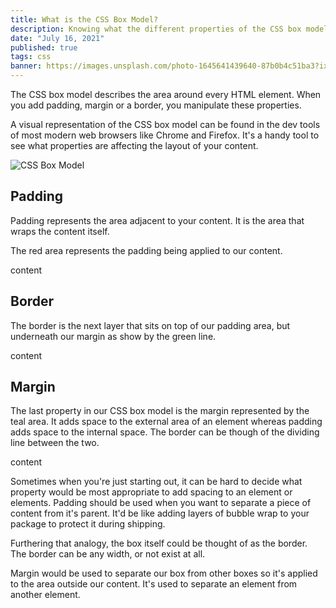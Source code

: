```yaml
---
title: What is the CSS Box Model?
description: Knowing what the different properties of the CSS box model are, can help you figure out how your content works with padding, margin and borders.
date: "July 16, 2021"
published: true
tags: css
banner: https://images.unsplash.com/photo-1645641439640-87b0b4c51ba3?ixlib=rb-1.2.1&ixid=MnwxMjA3fDB8MHxwaG90by1wYWdlfHx8fGVufDB8fHx8&auto=format&fit=crop&w=987&q=80---
---
```


The CSS box model describes the area around every HTML element. When you add padding, margin or a border, you manipulate these properties.

A visual representation of the CSS box model can be found in the dev tools of most modern web browsers like Chrome and Firefox. It's a handy tool to see what properties are affecting the layout of your content.

![CSS Box Model](/images/box%20model.png)

## Padding

Padding represents the area adjacent to your content. It is the area that wraps the content itself.

The red area represents the padding being applied to our content.

<div style={{ padding: "10px", backgroundColor: "tomato" }}>
    <p style={{ backgroundColor: "white" }}>content</p>

</div>

## Border

The border is the next layer that sits on top of our padding area, but underneath our margin as show by the green line.

<div style={{ padding: "10px", backgroundColor: "tomato", border: "5px solid green" }}>
  <p style={{ backgroundColor: "white" }}>content</p>
</div>

## Margin

The last property in our CSS box model is the margin represented by the teal area. It adds space to the external area of an element whereas padding adds space to the internal space. The border can be though of the dividing line between the two.

<div style={{ backgroundColor: "cyan", display: "flex", alignItems: "center", justifyContent: "center" }}>
  <div style={{ padding: "10px", width: "100%", backgroundColor: "tomato", border: "5px solid green", margin: "10px",  }}>
      <p style={{ backgroundColor: "white" }}>content</p>

  </div>
</div>

Sometimes when you're just starting out, it can be hard to decide what property would be most appropriate to add spacing to an element or elements. Padding should be used when you want to separate a piece of content from it's parent. It'd be like adding layers of bubble wrap to your package to protect it during shipping.

Furthering that analogy, the box itself could be thought of as the border. The border can be any width, or not exist at all.

Margin would be used to separate our box from other boxes so it's applied to the area outside our content. It's used to separate an element from another element.

